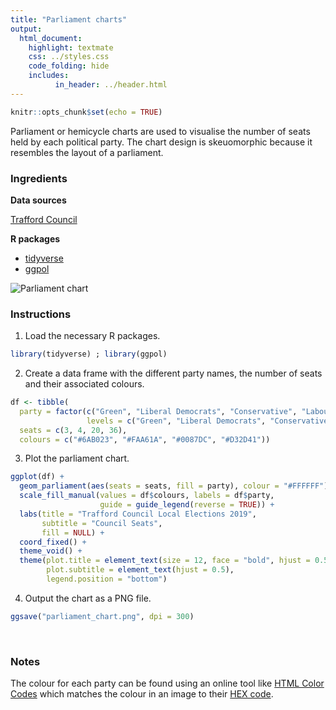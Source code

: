 ```yaml
---
title: "Parliament charts"
output:
  html_document:
    highlight: textmate
    css: ../styles.css
    code_folding: hide
    includes:
          in_header: ../header.html
---
```


```r
knitr::opts_chunk$set(echo = TRUE)
```

Parliament or hemicycle charts are used to visualise the number of seats held by each political party. The chart design is skeuomorphic because it resembles the layout of a parliament.

<h3>Ingredients</h3>  
<div class = "row">

<div class = "col-md-4">
<strong>Data sources</strong>
<p><a href="https://www.trafford.gov.uk/about-your-council/elections/election-results.aspx" target="_blank">Trafford Council</a></p>
</div>

<div class = "col-md-4">
<strong>R packages</strong>
<ul>
  <li><a href="https://cran.r-project.org/web/packages/tidyverse/index.html" target="_blank">tidyverse</a></li>
  <li><a href="https://cran.r-project.org/web/packages/ggpol/index.html" target="_blank">ggpol</a></li>
</ul>
</div>

<div class = "col-md-4 screenshot">
<img src="img/parliament_chart.png" alt="Parliament chart">
</div>
</div>

### Instructions

1. Load the necessary R packages.
```r
library(tidyverse) ; library(ggpol)
```

2. Create a data frame with the different party names, the number of seats and their associated colours.
```r
df <- tibble(
  party = factor(c("Green", "Liberal Democrats", "Conservative", "Labour"),
                 levels = c("Green", "Liberal Democrats", "Conservative", "Labour")),
  seats = c(3, 4, 20, 36),
  colours = c("#6AB023", "#FAA61A", "#0087DC", "#D32D41"))
```

3. Plot the parliament chart.
```r
ggplot(df) + 
  geom_parliament(aes(seats = seats, fill = party), colour = "#FFFFFF") + 
  scale_fill_manual(values = df$colours, labels = df$party,
                    guide = guide_legend(reverse = TRUE)) +
  labs(title = "Trafford Council Local Elections 2019",
       subtitle = "Council Seats",
       fill = NULL) +
  coord_fixed() + 
  theme_void() +
  theme(plot.title = element_text(size = 12, face = "bold", hjust = 0.5),
        plot.subtitle = element_text(hjust = 0.5),
        legend.position = "bottom")
```

4. Output the chart as a PNG file.
```r
ggsave("parliament_chart.png", dpi = 300)
```
<br />

### Notes
The colour for each party can be found using an online tool like [HTML Color Codes](https://html-color-codes.info/colors-from-image/) which matches the colour in an image to their [HEX code](https://www.w3schools.com/colors/colors_hexadecimal.asp).
<br /><br />